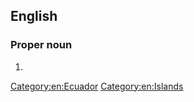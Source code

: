 {{also|Galapagos Islands}}
==English==

===Proper noun===
{{en-proper noun|head=[[Galápagos]] [[islands|Islands]]}}

# {{alternative form of|en|Galapagos Islands}}

[[Category:en:Ecuador]]
[[Category:en:Islands]]